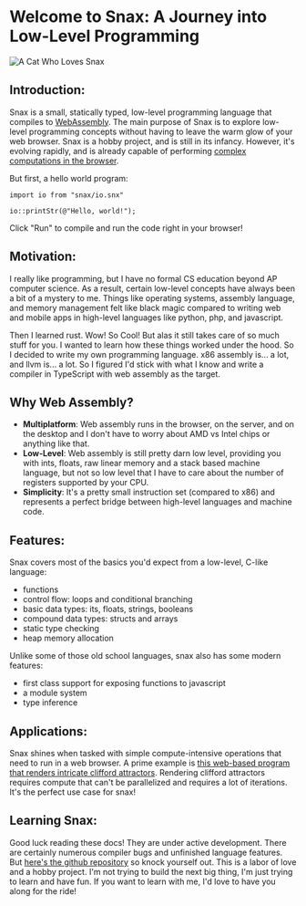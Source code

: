 # Welcome to Snax: A Journey into Low-Level Programming

<div style={{display: 'flex', alignItems: 'center', flexDirection:'column'}}>
<img alt="A Cat Who Loves Snax" src="/snax/snax-cat.png" width={300}/>
</div>

## Introduction:
Snax is a small, statically typed, low-level programming language that compiles to [WebAssembly](https://webassembly.org/). The main purpose of Snax is to explore low-level programming concepts without having to leave the warm glow of your web browser. Snax is a hobby project, and is still in its infancy. However, it's evolving rapidly, and is already capable of performing [complex computations in the browser](/snax/examples/clifford/index.html).

But first, a hello world program:

```snax
import io from "snax/io.snx"

io::printStr(@"Hello, world!");
```
Click "Run" to compile and run the code right in your browser!

## Motivation:

I really like programming, but I have no formal CS education beyond AP computer 
science. As a result, certain low-level concepts have always been a bit of a
mystery to me. Things like operating systems, assembly language, and memory
management felt like black magic compared to writing web and mobile apps in
high-level languages like python, php, and javascript.

Then I learned rust. Wow! So Cool! But alas it still takes care of so much stuff
for you. I wanted to learn how these things worked under the hood. So I decided to
write my own programming language. x86 assembly is... a lot, and llvm is... a lot. So I figured I'd stick with what I know and write a compiler in TypeScript with web assembly as the target.

## Why Web Assembly?

* **Multiplatform**: Web assembly runs in the browser, on the server, and on the desktop and I don't have to worry about AMD vs Intel chips or anything like that.
* **Low-Level**: Web assembly is still pretty darn low level, providing you with ints, floats, raw linear memory and a stack based machine language, but not so low level that I have to care about the number of registers supported by your CPU.
* **Simplicity**: It's a pretty small instruction set (compared to x86) and represents a perfect bridge between high-level languages and machine code.

## Features:
Snax covers most of the basics you'd expect from a low-level, C-like language:
* functions
* control flow: loops and conditional branching
* basic data types: its, floats, strings, booleans
* compound data types: structs and arrays
* static type checking
* heap memory allocation

Unlike some of those old school languages, snax also has some modern features:
* first class support for exposing functions to javascript
* a module system
* type inference

## Applications:
Snax shines when tasked with simple compute-intensive operations that need to run in a web browser. A prime example is [this web-based program that renders intricate clifford attractors](/snax/examples/clifford/index.html). Rendering clifford
attractors requires compute that can't be parallelized and requires a lot of iterations. It's the perfect use case for snax!

## Learning Snax:
Good luck reading these docs! They are under active development. There are
certainly numerous compiler bugs and unfinished language features. But [here's the github repository](https://github.com/pcardune/snax) so knock yourself out.
This is a labor of love and a hobby project. I'm not trying to build the next
big thing, I'm just trying to learn and have fun. If you want to learn with me,
I'd love to have you along for the ride!